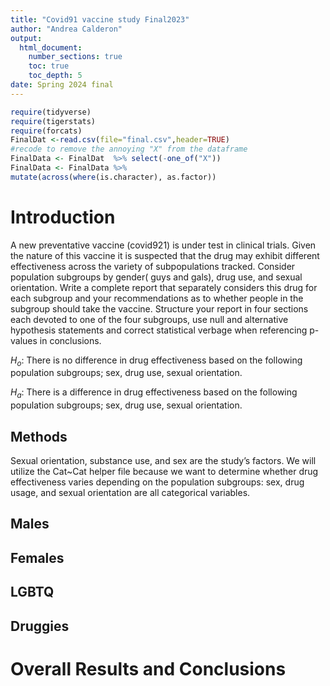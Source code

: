 ```yaml
---
title: "Covid91 vaccine study Final2023"
author: "Andrea Calderon"
output: 
  html_document:
    number_sections: true
    toc: true
    toc_depth: 5
date: Spring 2024 final 
---
```


```r
require(tidyverse)
require(tigerstats)
require(forcats)
FinalDat <-read.csv(file="final.csv",header=TRUE)
#recode to remove the annoying "X" from the dataframe
FinalData <- FinalDat  %>% select(-one_of("X"))
FinalData <- FinalData %>%
mutate(across(where(is.character), as.factor))
```

# Introduction

A new  preventative vaccine (covid921) is under test in clinical trials. Given the nature of this vaccine it is suspected that the drug may exhibit different effectiveness across the variety of subpopulations tracked. Consider population subgroups by gender( guys and gals), drug use, and sexual orientation. Write a complete report that separately considers this drug for each subgroup and your recommendations as to whether people in the subgroup should take the vaccine. Structure your report in four sections each devoted to one of the four subgroups, use null and alternative hypothesis statements and correct statistical verbage when referencing p-values in conclusions.


$H_o$: There is no difference in drug effectiveness based on the following population subgroups; sex, drug use, sexual orientation. 

$H_a$: There is a difference in drug effectiveness based on the following population subgroups; sex, drug use, sexual orientation. 


## Methods 

Sexual orientation, substance use, and sex are the study's factors. We will utilize the Cat~Cat helper file because we want to determine whether drug effectiveness varies depending on the population subgroups: sex, drug usage, and sexual orientation are all categorical variables. 


## Males


## Females


## LGBTQ



## Druggies


# Overall Results and Conclusions